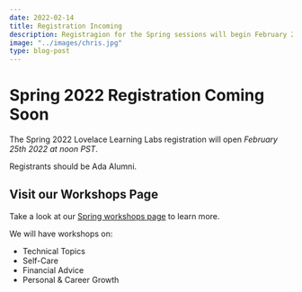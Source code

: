 ```yaml
---
date: 2022-02-14
title: Registration Incoming
description: Registragion for the Spring sessions will begin February 25th at noon.  Check here to find the registration form then!
image: "../images/chris.jpg"
type: blog-post
---
```


# Spring 2022 Registration Coming Soon

The Spring 2022 Lovelace Learning Labs registration will open _February 25th 2022 at noon PST_.

Registrants should be Ada Alumni.

## Visit our Workshops Page

Take a look at our [Spring workshops page](/upcoming_workshops) to learn more.

We will have workshops on:

- Technical Topics
- Self-Care
- Financial Advice
- Personal & Career Growth
